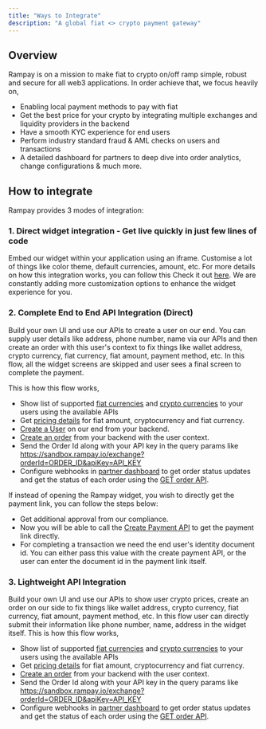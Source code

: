 ```yaml
---
title: "Ways to Integrate"
description: "A global fiat <> crypto payment gateway"
---
```


## Overview

Rampay is on a mission to make fiat to crypto on/off ramp simple, robust and secure for all web3 applications. In order achieve that, we focus heavily on,
- Enabling local payment methods to pay with fiat
- Get the best price for your crypto by integrating multiple exchanges and liquidity providers in the backend
- Have a smooth KYC experience for end users
- Perform industry standard fraud & AML checks on users and transactions
- A detailed dashboard for partners to deep dive into order analytics, change configurations & much more.


## How to integrate

Rampay provides 3 modes of integration:

### 1. Direct widget integration - Get live quickly in just few lines of code

Embed our widget within your application using an iframe. Customise a lot of things like color theme, default currencies, amount, etc.
For more details on how this integration works, you can follow this Check it out [here](https://docs.rampay.io/integration).
We are constantly adding more customization options to enhance the widget experience for you.

### 2. Complete End to End API Integration (Direct)

Build your own UI and use our APIs to create a user on our end. You can supply user details like address, phone number, name via our APIs and then create an order with this user's context to fix things like wallet address, crypto currency, fiat currency, fiat amount, payment method, etc.
In this flow, all the widget screens are skipped and user sees a final screen to complete the payment.

This is how this flow works,

- Show list of supported [fiat currencies](https://docs.rampay.io/rampay-apis/list-of-fiat-currencies) and [crypto currencies](https://docs.rampay.io/rampay-apis/list-of-crypto-currencies) to your users using the available APIs
- Get [pricing details](https://docs.rampay.io/rampay-apis/pricing) for fiat amount, cryptocurrency and fiat currency.
- [Create a User](https://docs.rampay.io/rampay-apis/create-user) on our end from your backend.
- [Create an order](https://docs.rampay.io/rampay-apis/create-order) from your backend with the user context.
- Send the Order Id along with your API key in the query params like https://sandbox.rampay.io/exchange?orderId=ORDER_ID&apiKey=API_KEY
- Configure webhooks in [partner dashboard](https://partner-sandbox.rampay.io) to get order status updates and get the status of each order using the [GET order API](https://docs.rampay.io/rampay-apis/get-order).

If instead of opening the Rampay widget, you wish to directly get the payment link, you can follow the steps below:
- Get additional approval from our compliance.
- Now you will be able to call the [Create Payment API](https://docs.rampay.io/rampay-apis/create-payment) to get the payment link directly.
- For completing a transaction we need the end user's identity document id. You can either pass this value with the create payment API, or the user can enter the document id in the payment link itself.


### 3. Lightweight API Integration

Build your own UI and use our APIs to show user crypto prices, create an order on our side to fix things like wallet address, crypto currency, fiat currency, fiat amount, payment method, etc.
In this flow user can directly submit their information like phone number, name, address in the widget itself.
This is how this flow works,

- Show list of supported [fiat currencies](https://docs.rampay.io/rampay-apis/list-of-fiat-currencies) and [crypto currencies](https://docs.rampay.io/rampay-apis/list-of-crypto-currencies) to your users using the available APIs
- Get [pricing details](https://docs.rampay.io/rampay-apis/pricing) for fiat amount, cryptocurrency and fiat currency.
- [Create an order](https://docs.rampay.io/rampay-apis/create-order) from your backend with the user context.
- Send the Order Id along with your API key in the query params like https://sandbox.rampay.io/exchange?orderId=ORDER_ID&apiKey=API_KEY
- Configure webhooks in [partner dashboard](https://partner.rampay.io) to get order status updates and get the status of each order using the [GET order API](https://docs.rampay.io/rampay-apis/get-order).
